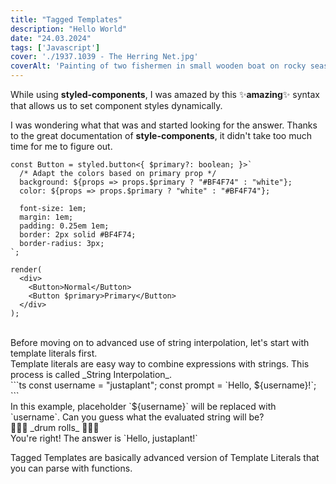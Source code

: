 ```yaml
---
title: "Tagged Templates"
description: "Hello World"
date: "24.03.2024"
tags: ['Javascript']
cover: './1937.1039 - The Herring Net.jpg'
coverAlt: 'Painting of two fishermen in small wooden boat on rocky seas.'
---
```


While using **styled-components**, I was amazed by this <Link href="https://styled-components.com/docs/basics#adapting-based-on-props" showIcon={false}>✨**amazing**✨</Link> syntax that allows us to set component styles dynamically. 

I was wondering what that was and started looking for the answer. Thanks to the great documentation of **style-components**, it didn't take too much time for me to figure out.

```tsx
const Button = styled.button<{ $primary?: boolean; }>`
  /* Adapt the colors based on primary prop */
  background: ${props => props.$primary ? "#BF4F74" : "white"};
  color: ${props => props.$primary ? "white" : "#BF4F74"};

  font-size: 1em;
  margin: 1em;
  padding: 0.25em 1em;
  border: 2px solid #BF4F74;
  border-radius: 3px;
`;

render(
  <div>
    <Button>Normal</Button>
    <Button $primary>Primary</Button>
  </div>
);
```
<br />
Before moving on to advanced use of string interpolation, let's start with template literals first. 
<br />
Template literals are easy way to combine expressions with strings. This process is called _String Interpolation_.
<br />
```ts 
const username = "justaplant";
const prompt = `Hello, ${username}!`;
```
<br />
In this example, placeholder `${username}` will be replaced with `username`. Can you guess what the evaluated string will be? 
<br />
🥁🥁🥁 _drum rolls_ 🥁🥁🥁
<br />
You're right! The answer is `Hello, justaplant!`
<br />

Tagged Templates are basically advanced version of Template Literals that you can parse with functions.
